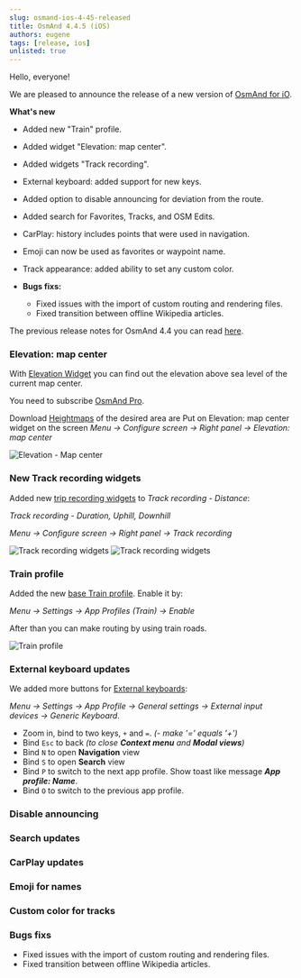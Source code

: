 ```yaml
---
slug: osmand-ios-4-45-released
title: OsmAnd 4.4.5 (iOS)
authors: eugene
tags: [release, ios]
unlisted: true
---
```




Hello, everyone!

We are pleased to announce the release of a new version of [OsmAnd for iO](https://itunes.apple.com/us/app/osmand-maps-travel-navigate/id934850257).

<!--truncate-->

**What's new**


* Added new "Train" profile.
* Added widget "Elevation: map center".
* Added widgets "Track recording".
* External keyboard: added support for new keys.
* Added option to disable announcing for deviation from the route.
* Added search for Favorites, Tracks, and OSM Edits.
* CarPlay: history includes points that were used in navigation.
* Emoji can now be used as favorites or waypoint name.
* Track appearance: added ability to set any custom color.
  
* **Bugs fixs:**
  * Fixed issues with the import of custom routing and rendering files.
  * Fixed transition between offline Wikipedia articles.

The previous release notes for OsmAnd 4.4 you can read [here](https://osmand.net/blog/osmand-ios-4-4-released).

### Elevation: map center

With [Elevation Widget](https://osmand.net/docs/user/widgets/info-widgets#-elevation-map-center) you can find out the elevation above sea level of the current map center. 

You need to subscribe [OsmAnd Pro](https://osmand.net/docs/user/purchases).

Download [Heightmaps](https://osmand.net/blog/Elevation#3d-heightmap) of the desired area are
Put on Elevation: map center widget on the screen _Menu → Configure screen →  Right panel → Elevation: map center_

![Elevation - Map center](./elevation.png)


### New Track recording widgets

Added new [trip recording widgets](https://osmand.net/docs/user/plugins/trip-recording#widgets) to _Track recording - Distance_: 

_Track recording - Duration, Uphill, Downhill_

_Menu → Configure screen → Right panel → Track recording_

![Track recording widgets](./track-recording-widgets.png) ![Track recording widgets](./track-recording-widgets_1.png)



### Train profile

Added the new [base Train profile](https://osmand.net/docs/user/personal/profiles). Enable it by: 

_Menu → Settings → App Profiles (Train) → Enable_

After than you can make routing by using train roads.

![Train profile](./train.png)

### External keyboard updates

We added more buttons for [External keyboards](https://osmand.net/docs/user/map/interact-with-map#external-input-device-buttons):

_Menu → Settings → App Profile → General settings → External input devices → Generic Keyboard_.
-  Zoom in, bind to two keys, `+` and `=`. _(- make '=' equals '+')_
-  Bind `Esc` to back _(to close **Context menu** and **Modal views**)_
-  Bind `N` to open **Navigation** view 
-  Bind `S` to open **Search** view
-  Bind `P` to switch to the next app profile. Show toast like message _**App profile: Name**_. 
-  Bind `O` to switch to the previous app profile.

### Disable announcing


### Search updates


### CarPlay updates


### Emoji for names


### Custom color for tracks


### Bugs fixs

  * Fixed issues with the import of custom routing and rendering files.
  * Fixed transition between offline Wikipedia articles.
